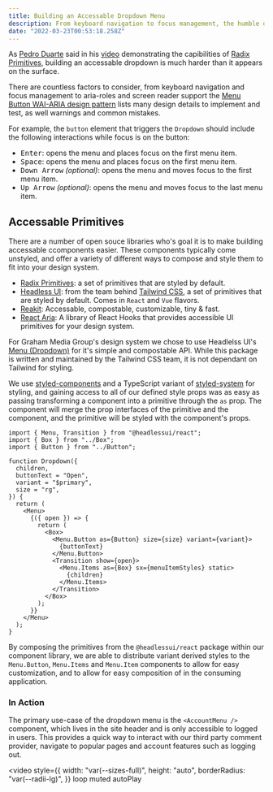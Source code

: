 ```yaml
---
title: Building an Accessable Dropdown Menu
description: From keyboard navigation to focus management, the humble dropdown is more complex than it seems
date: "2022-03-23T00:53:18.258Z"
---
```


As [Pedro Duarte](https://ped.ro/) said in his [video](https://www.youtube.com/watch?v=pcMYcjtWwVI) demonstrating the capibilities of [Radix Primitives](https://radix-ui.com/), building an accessable dropdown is much harder than it appears on the surface.

There are countless factors to consider, from keyboard navigation and focus management to aria-roles and screen reader support the [Menu Button WAI-ARIA design pattern](https://www.w3.org/TR/wai-aria-practices-1.2/#menubutton) lists many design details to implement and test, as well warnings and common mistakes.

For example, the `button` element that triggers the `Dropdown` should include the following interactions while focus is on the button:

- <Kbd>Enter</Kbd>: opens the menu and places focus on the first menu item.
- <Kbd>Space</Kbd>: opens the menu and places focus on the first menu item.
- <Kbd>Down Arrow</Kbd> _(optional)_: opens the menu and moves focus to the first
  menu item.
- <Kbd>Up Arrow</Kbd> _(optional)_: opens the menu and moves focus to the last menu
  item.

## Accessable Primitives

There are a number of open souce libraries who's goal it is to make building accessable ccomponents easier. These components typically come unstyled, and offer a variety of different ways to compose and style them to fit into your design system.

- [Radix Primitives](https://radix-ui.com/): a set of primitives that are styled by default.
- [Headless UI](https://headlessui.dev/): from the team behind [Tailwind CSS](https://tailwindcss.com/), a set of primitives that are styled by default. Comes in `React` and `Vue` flavors.
- [Reakit](https://reakit.io/): Accessable, compostable, customizable, tiny & fast.
- [React Aria](https://react-spectrum.adobe.com/react-aria/): A library of React Hooks that provides accessible UI primitives for your design system.

For Graham Media Group's design system we chose to use Headlelss UI's [Menu (Dropdown)](https://headlessui.dev/react/menu/) for it's simple and compostable API. While this package is written and maintained by the Tailwind CSS team, it is not dependant on Tailwind for styling.

We use [styled-components](https://www.styled-components.com/) and a TypeScript variant of [styled-system](https://www.styled-system.com/) for styling, and gaining access to all of our defined style props was as easy as passing transforming a component into a primitive through the `as` prop. The component will merge the prop interfaces of the primitive and the component, and the primitive will be styled with the component's props.

```tsx showLineNumbers filename=src/components/Dropdown.tsx {16, 20}
import { Menu, Transition } from "@headlessui/react";
import { Box } from "../Box";
import { Button } from "../Button";

function Dropdown({
  children,
  buttonText = "Open",
  variant = "$primary",
  size = "rg",
}) {
  return (
    <Menu>
      {({ open }) => {
        return (
          <Box>
            <Menu.Button as={Button} size={size} variant={variant}>
              {buttonText}
            </Menu.Button>
            <Transition show={open}>
              <Menu.Items as={Box} sx={menuItemStyles} static>
                {children}
              </Menu.Items>
            </Transition>
          </Box>
        );
      }}
    </Menu>
  );
}
```

By composing the primitives from the `@headlessui/react` package within our component library, we are able to distribute variant derived styles to the `Menu.Button`, `Menu.Items` and `Menu.Item` components to allow for easy customization, and to allow for easy composition of in the consuming application.

### In Action

The primary use-case of the dropdown menu is the `<AccountMenu />` component, which lives in the site header and is only accessible to logged in users. This provides a quick way to interact with our third party comment provider, navigate to popular pages and account features such as logging out.

<video
  style={{
    width: "var(--sizes-full)",
    height: "auto",
    borderRadius: "var(--radii-lg)",
  }}
  loop
  muted
  autoPlay
>
  <source src="/videos/account-menu.mp4" type="video/mp4" />
</video>
